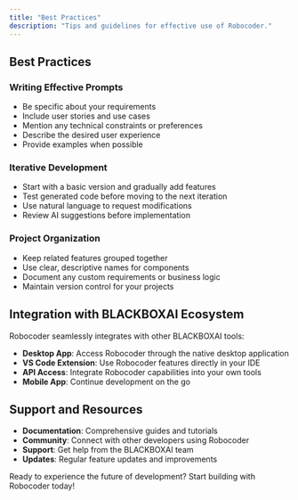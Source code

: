```yaml
---
title: "Best Practices"
description: "Tips and guidelines for effective use of Robocoder."
---
```


## Best Practices

### Writing Effective Prompts
- Be specific about your requirements
- Include user stories and use cases
- Mention any technical constraints or preferences
- Describe the desired user experience
- Provide examples when possible

### Iterative Development
- Start with a basic version and gradually add features
- Test generated code before moving to the next iteration
- Use natural language to request modifications
- Review AI suggestions before implementation

### Project Organization
- Keep related features grouped together
- Use clear, descriptive names for components
- Document any custom requirements or business logic
- Maintain version control for your projects

## Integration with BLACKBOXAI Ecosystem

Robocoder seamlessly integrates with other BLACKBOXAI tools:
- **Desktop App**: Access Robocoder through the native desktop application
- **VS Code Extension**: Use Robocoder features directly in your IDE
- **API Access**: Integrate Robocoder capabilities into your own tools
- **Mobile App**: Continue development on the go

## Support and Resources

- **Documentation**: Comprehensive guides and tutorials
- **Community**: Connect with other developers using Robocoder
- **Support**: Get help from the BLACKBOXAI team
- **Updates**: Regular feature updates and improvements

Ready to experience the future of development? Start building with Robocoder today!
